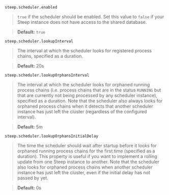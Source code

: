 `steep.scheduler.enabled`

> `true` if the scheduler should be enabled. Set this value to `false` if your
> Steep instance does not have access to the shared database.

> **Default:** `true`

`steep.scheduler.lookupInterval`

> The interval at which the scheduler looks for registered process chains,
> specified as a <DocsLink href="#durations">duration</DocsLink>.

> **Default:** 20s

`steep.scheduler.lookupOrphansInterval`

> The interval at which the scheduler looks for orphaned running process chains
> (i.e. process chains that are in the status `RUNNING` but that are currently
> not being processed by any scheduler instance), specified as a
> <DocsLink href="#durations">duration</DocsLink>. Note that the scheduler
> also always looks for orphaned process chains when it detects that another
> scheduler instance has just left the cluster (regardless of the configured
> interval).

> **Default:** 5m

`steep.scheduler.lookupOrphansInitialDelay`

> The time the scheduler should wait after startup before it looks for orphaned
> running process chains for the first time (specified as a
> <DocsLink href="#durations">duration</DocsLink>). This property is useful
> if you want to implement a rolling update from one Steep instance to another.
> Note that the scheduler also looks for orphaned process chains when another
> scheduler instance has just left the cluster, even if the initial delay has
> not passed by yet.

> **Default:** 0s
